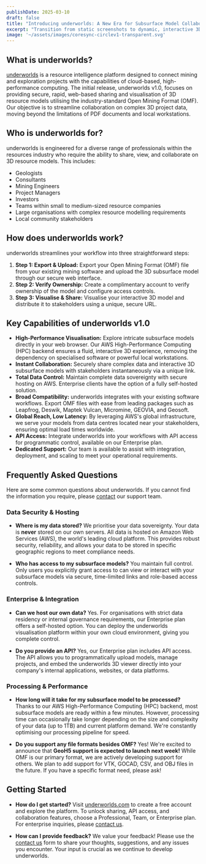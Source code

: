 ```yaml
---
publishDate: 2025-03-10
draft: false
title: "Introducing underworlds: A New Era for Subsurface Model Collaboration"
excerpt: "Transition from static screenshots to dynamic, interactive 3D models. underworlds provides a secure, web-based platform for sharing complex resource models with a simple link, facilitating immediate collaboration without the need for specialised software or high-end computing hardware."
image: '~/assets/images/coresync-circlev1-transparent.svg'
---
```

## What is underworlds?

[underworlds](https://underworlds.com) is a resource intelligence platform designed to connect mining and exploration projects with the capabilities of cloud-based, high-performance computing. The initial release, underworlds v1.0, focuses on providing secure, rapid, web-based sharing and visualisation of 3D resource models utilising the industry-standard Open Mining Format (OMF). Our objective is to streamline collaboration on complex 3D project data, moving beyond the limitations of PDF documents and local workstations.

## Who is underworlds for?

underworlds is engineered for a diverse range of professionals within the resources industry who require the ability to share, view, and collaborate on 3D resource models. This includes:

* Geologists
* Consultants
* Mining Engineers
* Project Managers
* Investors
* Teams within small to medium-sized resource companies
* Large organisations with complex resource modelling requirements
* Local community stakeholders

## How does underworlds work?

underworlds streamlines your workflow into three straightforward steps:

1.  **Step 1: Export & Upload:** Export your Open Mining Format (OMF) file from your existing mining software and upload the 3D subsurface model through our secure web interface.
2.  **Step 2: Verify Ownership:** Create a complimentary account to verify ownership of the model and configure access controls.
3.  **Step 3: Visualise & Share:** Visualise your interactive 3D model and distribute it to stakeholders using a unique, secure URL.

## Key Capabilities of underworlds v1.0

* **High-Performance Visualisation:** Explore intricate subsurface models directly in your web browser. Our AWS High-Performance Computing (HPC) backend ensures a fluid, interactive 3D experience, removing the dependency on specialised software or powerful local workstations.
* **Instant Collaboration:** Securely share complex data and interactive 3D subsurface models with stakeholders instantaneously via a unique link.
* **Total Data Control:** Maintain complete data sovereignty with secure hosting on AWS. Enterprise clients have the option of a fully self-hosted solution.
* **Broad Compatibility:** underworlds integrates with your existing software workflows. Export OMF files with ease from leading packages such as Leapfrog, Deswik, Maptek Vulcan, Micromine, GEOVIA, and Geosoft.
* **Global Reach, Low Latency:** By leveraging AWS's global infrastructure, we serve your models from data centres located near your stakeholders, ensuring optimal load times worldwide.
* **API Access:** Integrate underworlds into your workflows with API access for programmatic control, available on our Enterprise plan.
* **Dedicated Support:** Our team is available to assist with integration, deployment, and scaling to meet your operational requirements.

## Frequently Asked Questions

Here are some common questions about underworlds. If you cannot find the information you require, please [contact](/contact) our support team.

### Data Security & Hosting

* **Where is my data stored?**
    We prioritise your data sovereignty. Your data is **never** stored on our own servers. All data is hosted on Amazon Web Services (AWS), the world's leading cloud platform. This provides robust security, reliability, and allows your data to be stored in specific geographic regions to meet compliance needs.

* **Who has access to my subsurface models?**
    You maintain full control. Only users you explicitly grant access to can view or interact with your subsurface models via secure, time-limited links and role-based access controls.

### Enterprise & Integration

* **Can we host our own data?**
    Yes. For organisations with strict data residency or internal governance requirements, our Enterprise plan offers a self-hosted option. You can deploy the underworlds visualisation platform within your own cloud environment, giving you complete control.

* **Do you provide an API?**
    Yes, our Enterprise plan includes API access. The API allows you to programmatically upload models, manage projects, and embed the underworlds 3D viewer directly into your company's internal applications, websites, or data platforms.

### Processing & Performance

* **How long will it take for my subsurface model to be processed?**
    Thanks to our AWS High-Performance Computing (HPC) backend, most subsurface models are ready within a few minutes. However, processing time can occasionally take longer depending on the size and complexity of your data (up to 1TB) and current platform demand. We're constantly optimising our processing pipeline for speed.

* **Do you support any file formats besides OMF?**
    Yes! We're excited to announce that **GeoH5 support is expected to launch next week!** While OMF is our primary format, we are actively developing support for others. We plan to add support for VTK, GOCAD, CSV, and OBJ files in the future. If you have a specific format need, please ask!

## Getting Started

* **How do I get started?**
    Visit [underworlds.com](https://underworlds.com) to create a free account and explore the platform. To unlock sharing, API access, and collaboration features, choose a Professional, Team, or Enterprise plan. For enterprise inquiries, please [contact us](/contact).

* **How can I provide feedback?**
    We value your feedback! Please use the [contact us](/contact) form to share your thoughts, suggestions, and any issues you encounter. Your input is crucial as we continue to develop underworlds.

